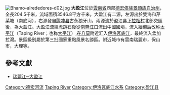 [[File:Bhamo-alrededores-d02.jpg|thumb]]
'''大盈江'''位於[[雲南省|雲南省]]西部[[德宏傣族景頗族自治州|德宏傣族景頗族自治州]]，全長204.5千米，流域面積3546.8平方千米。大盈江有二源，左源出於雙海和芹菜塘（南底河），右源發自[[腾冲县|腾冲县]]古永狼牙山，兩源流於盈江县[[下拉相村|下拉相村]]北部交匯後，為大盈江。大盈江流經虎跳石後從[[南奔江|南奔江]]口流出中國國境，流入緬甸后改称[[太平江|太平江]]（Taping River；也称[[大平江|大平江]]）,在[[八莫|八莫]]附近汇入[[伊洛瓦底江|伊洛瓦底江]]，最終流入孟加拉灣。景區級别屬於第三批國家重點風景名勝區。附近城市有雲南瑞麗市，保山市，大理等。

== 參考文獻 ==
* [http://www.gjgy.com/ruilijiang_trad.html 瑞麗江─大盈江]{{Wayback|url=http://www.gjgy.com/ruilijiang_trad.html |date=20090619024220 }}

{{云南地理|水体}}

[[Category:德宏河流|Category:德宏河流]]
[[Category:緬甸河流|Taping River]]
[[Category:伊洛瓦底江水系|Category:伊洛瓦底江水系]]
[[Category:盈江县|Category:盈江县]]